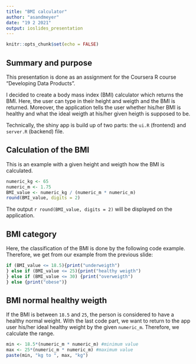 ```yaml
---
title: "BMI calculator"
author: "asandmeyer"
date: "19 2 2021"
output: ioslides_presentation
---
```


```r
knitr::opts_chunk$set(echo = FALSE)
```

## Summary and purpose

This presentation is done as an assignment for the Coursera R course "Developing Data Products".

I decided to create a body mass index (BMI) calculator which returns the BMI. Here, the user can type in their height and weigth and the BMI is returned. Moreover, the application tells the user whether his/her BMI is healthy and what the ideal weigth at his/her given heigth is supposed to be.

Technically, the shiny app is build up of two parts: the `ui.R` (frontend) and `server.R` (backend) file.

## Calculation of the BMI

This is an example with a given height and weigth how the BMI is calculated.

```r
numeric_kg <- 65
numeric_m <- 1.75
BMI_value <- numeric_kg / (numeric_m * numeric_m)
round(BMI_value, digits = 2)
```

The output `r round(BMI_value, digits = 2)` will be displayed on the application.

## BMI category

Here, the classification of the BMI is done by the following code example. Therefore, we get from our example from the previous slide:

```r
if (BMI_value <= 18.5){print("underweigth")
} else if (BMI_value <= 25){print("healthy weigth")
} else if (BMI_value <= 30) {print("overweigth")
} else {print("obese")}
```

## BMI normal healthy weigth

If the BMI is between `18.5` and `25`, the person is considered to have a healthy normal weight. With the last code part, we want to return to the app user his/her ideal healthy weight by the given `numeric_m`. Therefore, we calculate the range.

```r
min <- 18.5*(numeric_m * numeric_m) #minimum value
max <- 25*(numeric_m * numeric_m) #maximum value
paste(min, "kg to ", max, "kg")
```